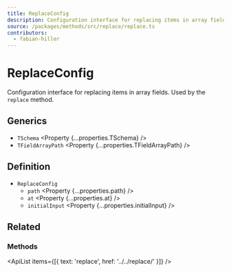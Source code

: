 ```yaml
---
title: ReplaceConfig
description: Configuration interface for replacing items in array fields.
source: /packages/methods/src/replace/replace.ts
contributors:
  - fabian-hiller
---
```



# ReplaceConfig

Configuration interface for replacing items in array fields. Used by the `replace` method.

## Generics

- `TSchema` <Property {...properties.TSchema} />
- `TFieldArrayPath` <Property {...properties.TFieldArrayPath} />

## Definition

- `ReplaceConfig`
  - `path` <Property {...properties.path} />
  - `at` <Property {...properties.at} />
  - `initialInput` <Property {...properties.initialInput} />

## Related

### Methods

<ApiList items={[{ text: 'replace', href: '../../replace/' }]} />
